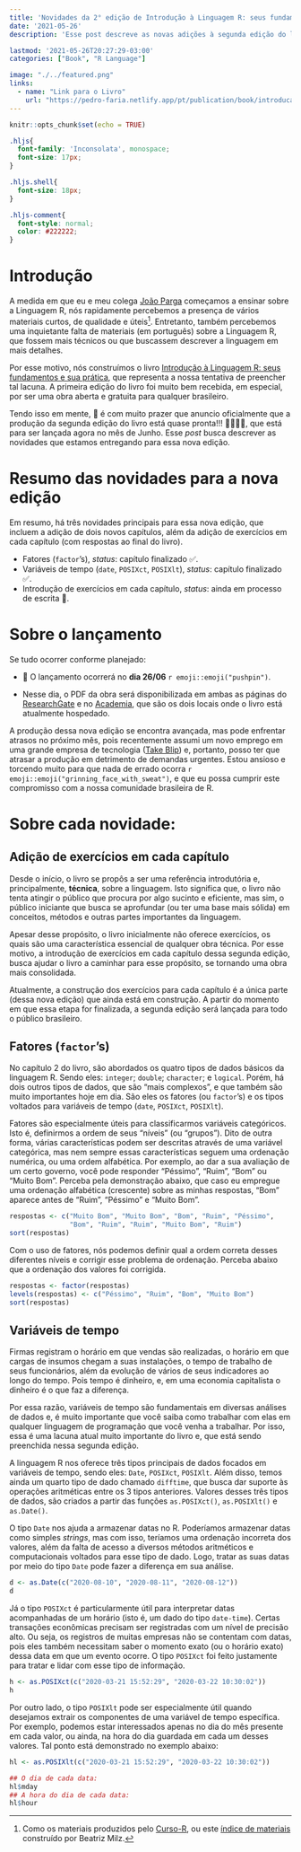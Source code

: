 ```yaml
---
title: 'Novidades da 2° edição de Introdução à Linguagem R: seus fundamentos e sua prática'
date: '2021-05-26'
description: 'Esse post descreve as novas adições à segunda edição do livro Introdução à Linguagem R: seus fundamentos e sua prática. Fatores (`factors`); Datas e variáveis de tempo (`date`, `POSIXct`); além da introdução de exercícios em cada capítulo, estão entre as principais novidades da próxima edição.'

lastmod: '2021-05-26T20:27:29-03:00'
categories: ["Book", "R Language"]

image: "./../featured.png"
links:
  - name: "Link para o Livro"
    url: "https://pedro-faria.netlify.app/pt/publication/book/introducao_linguagem_r/"
---
```


```r
knitr::opts_chunk$set(echo = TRUE)
```


```css
.hljs{
  font-family: 'Inconsolata', monospace;
  font-size: 17px;
}

.hljs.shell{
  font-size: 18px;
}

.hljs-comment{
  font-style: normal;
  color: #222222;
}
```

# Introdução

A medida em que eu e meu colega [João Parga](https://twitter.com/joaoparga) começamos a ensinar sobre a Linguagem R, nós rapidamente percebemos a presença de vários materiais curtos, de qualidade e úteis^[Como os materiais produzidos pelo [Curso-R](https://curso-r.com/material/), ou este [índice de materiais](https://materiais-estudo-r.netlify.app/) construído por Beatriz Milz.]. Entretanto, também percebemos uma inquietante falta de materiais (em português) sobre a Linguagem R, que fossem mais técnicos ou que buscassem descrever a linguagem em mais detalhes. 

Por esse motivo, nós construímos o livro [Introdução à Linguagem R: seus fundamentos e sua prática](https://pedro-faria.netlify.app/pt/publication/book/introducao_linguagem_r/), que representa a nossa tentativa de preencher tal lacuna. A primeira edição do livro foi muito bem recebida, em especial, por ser uma obra aberta e gratuita para qualquer brasileiro. 

Tendo isso em mente, 📣 é com muito prazer que anuncio oficialmente que a produção da segunda edição do livro está quase pronta!!! 🥳🎉🎊✨, que está para ser lançada agora no mês de Junho. Esse *post* busca descrever as novidades que estamos entregando para essa nova edição.


# Resumo das novidades para a nova edição

Em resumo, há três novidades principais para essa nova edição, que incluem a adição de dois novos capítulos, além da adição de exercícios em cada capítulo (com respostas ao final do livro).

- Fatores (`factor`'s), *status*: capítulo finalizado ✅.
- Variáveis de tempo (`date`, `POSIXct`, `POSIXlt`), *status*: capítulo finalizado ✅.
- Introdução de exercícios em cada capítulo, *status*: ainda em processo de escrita 🚧.




# Sobre o lançamento

Se tudo ocorrer conforme planejado:

- 📣 O lançamento ocorrerá no **dia 26/06** `r emoji::emoji("pushpin")`.

- Nesse dia, o PDF da obra será disponibilizada em ambas as páginas do [ResearchGate](https://www.researchgate.net/publication/345985082_Introducao_a_Linguagem_R_seus_fundamentos_e_sua_pratica) e no [Academia](https://www.academia.edu/44520051/Introdu%C3%A7%C3%A3o_%C3%A0_Linguagem_R_seus_fundamentos_e_sua_pr%C3%A1tica), que são os dois locais onde o livro está atualmente hospedado. 


A produção dessa nova edição se encontra avançada, mas pode enfrentar atrasos no próximo mês, pois recentemente assumi um novo emprego em uma grande empresa de tecnologia ([Take Blip](https://www.take.net/)) e, portanto, posso ter que atrasar a produção em detrimento de demandas urgentes. Estou ansioso e torcendo muito para que nada de errado ocorra `r emoji::emoji("grinning_face_with_sweat")`, e que eu possa cumprir este compromisso com a nossa comunidade brasileira de R.



# Sobre cada novidade:

## Adição de exercícios em cada capítulo

Desde o início, o livro se propôs a ser uma referência introdutória e, principalmente, **técnica**, sobre a linguagem. Isto significa que, o livro não tenta atingir o público que procura por algo sucinto e eficiente, mas sim, o público iniciante que busca se aprofundar (ou ter uma base mais sólida) em conceitos, métodos e outras partes importantes da linguagem. 

Apesar desse propósito, o livro inicialmente não oferece exercícios, os quais são uma característica essencial de qualquer obra técnica. Por esse motivo, a introdução de exercícios em cada capítulo dessa segunda edição, busca ajudar o livro a caminhar para esse propósito, se tornando uma obra mais consolidada. 

Atualmente, a construção dos exercícios para cada capítulo é a única parte (dessa nova edição) que ainda está em construção. A partir do momento em que essa etapa for finalizada, a segunda edição será lançada para todo o público brasileiro.

## Fatores (`factor`'s)

No capítulo 2 do livro, são abordados os quatro tipos de dados básicos da linguagem R. Sendo eles: `integer`; `double`; `character`; e `logical`. Porém, há dois outros tipos de dados, que são "mais complexos", e que também são muito importantes hoje em dia. São eles os fatores (ou `factor`'s) e os tipos voltados para variáveis de tempo (`date`, `POSIXct`, `POSIXlt`). 

Fatores são especialmente úteis para classificarmos variáveis categóricos. Isto é, definirmos a ordem de seus "níveis" (ou "grupos"). Dito de outra forma, várias características podem ser descritas através de uma variável categórica, mas nem sempre essas características seguem uma ordenação numérica, ou uma ordem alfabética. Por exemplo, ao dar a sua avaliação de um certo governo, você pode responder "Péssimo", "Ruim", "Bom" ou "Muito Bom". Perceba pela demonstração abaixo, que caso eu empregue uma ordenação alfabética (crescente) sobre as minhas respostas, "Bom" aparece antes de "Ruim", "Péssimo" e "Muito Bom". 

```r
respostas <- c("Muito Bom", "Muito Bom", "Bom", "Ruim", "Péssimo",
               "Bom", "Ruim", "Ruim", "Muito Bom", "Ruim")
sort(respostas)
```

Com o uso de fatores, nós podemos definir qual a ordem correta desses diferentes níveis e corrigir esse problema de ordenação. Perceba abaixo que a ordenação dos valores foi corrigida.

```r
respostas <- factor(respostas)
levels(respostas) <- c("Péssimo", "Ruim", "Bom", "Muito Bom")
sort(respostas)
```




## Variáveis de tempo

Firmas registram o horário em que vendas são realizadas, o horário em que cargas de insumos chegam a suas instalações, o tempo de trabalho de seus funcionários, além da evolução de vários de seus indicadores ao longo do tempo. Pois tempo é dinheiro, e, em uma economia capitalista o dinheiro é o que faz a diferença. 

Por essa razão, variáveis de tempo são fundamentais em diversas análises de dados e, é muito importante que você saiba como trabalhar com elas em qualquer linguagem de programação que você venha a trabalhar. Por isso, essa é uma lacuna atual muito importante do livro e, que está sendo preenchida nessa segunda edição.

A linguagem R nos oferece três tipos principais de dados focados em variáveis de tempo, sendo eles: `Date`, `POSIXct`, `POSIXlt`. Além disso, temos ainda um quarto tipo de dado chamado `difftime`, que busca dar suporte às operações aritméticas entre os 3 tipos anteriores. Valores desses três tipos de dados, são criados a partir das funções `as.POSIXct()`, `as.POSIXlt()` e `as.Date()`.


O tipo `Date` nos ajuda a armazenar datas no R. Poderíamos armazenar datas como simples *strings*, mas com isso, teríamos uma ordenação incorreta dos valores, além da falta de acesso a diversos métodos aritméticos e computacionais voltados para esse tipo de dado. Logo, tratar as suas datas por meio do tipo `Date` pode fazer a diferença em sua análise.

```r
d <- as.Date(c("2020-08-10", "2020-08-11", "2020-08-12"))
d
```

Já o tipo `POSIXct` é particularmente útil para interpretar datas acompanhadas de um horário (isto é, um dado do tipo `date-time`). Certas transações econômicas precisam ser registradas com um nível de precisão alto. Ou seja, os registros de muitas empresas não se contentam com datas, pois eles também necessitam saber o momento exato (ou o horário exato) dessa data em que um evento ocorre. O tipo `POSIXct` foi feito justamente para tratar e lidar com esse tipo de informação.

```r
h <- as.POSIXct(c("2020-03-21 15:52:29", "2020-03-22 10:30:02"))
h
```


Por outro lado, o tipo `POSIXlt` pode ser especialmente útil quando desejamos extrair os componentes de uma variável de tempo específica. Por exemplo, podemos estar interessados apenas no dia do mês presente em cada valor, ou ainda, na hora do dia guardada em cada um desses valores. Tal ponto está demonstrado no exemplo abaixo:

```r
hl <- as.POSIXlt(c("2020-03-21 15:52:29", "2020-03-22 10:30:02"))

## O dia de cada data:
hl$mday
## A hora do dia de cada data:
hl$hour
```



